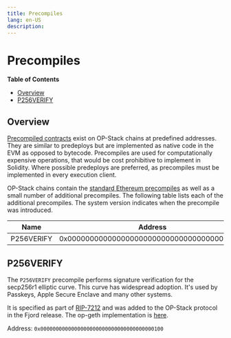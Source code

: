 ```yaml
---
title: Precompiles
lang: en-US
description: 
---
```


# Precompiles

<!-- START doctoc generated TOC please keep comment here to allow auto update -->
<!-- DON'T EDIT THIS SECTION, INSTEAD RE-RUN doctoc TO UPDATE -->
**Table of Contents**

- [Overview](#overview)
- [P256VERIFY](#p256verify)

<!-- END doctoc generated TOC please keep comment here to allow auto update -->

## Overview

[Precompiled contracts](../glossary.md#precompiled-contract-precompile) exist on OP-Stack chains at
predefined addresses. They are similar to predeploys but are implemented as native code in the EVM as opposed to
bytecode. Precompiles are used for computationally expensive operations, that would be cost prohibitive to implement
in Solidity. Where possible predeploys are preferred, as precompiles must be implemented in every execution client.

OP-Stack chains contain the [standard Ethereum precompiles](https://www.evm.codes/precompiled) as well as a small
number of additional precompiles. The following table lists each of the additional precompiles. The system version
indicates when the precompile was introduced.

| Name       | Address                                    | Introduced |
|------------| ------------------------------------------ |------------|
| P256VERIFY | 0x0000000000000000000000000000000000000100 | Fjord      |

## P256VERIFY

The `P256VERIFY` precompile performs signature verification for the secp256r1 elliptic curve. This curve has widespread
adoption. It's used by Passkeys, Apple Secure Enclave and many other systems.

It is specified as part of [RIP-7212](https://github.com/ethereum/RIPs/blob/master/RIPS/rip-7212.md) and was added to
the OP-Stack protocol in the Fjord release. The op-geth implementation is
[here](https://github.com/ethereum-optimism/op-geth/blob/optimism/core/vm/contracts.go#L1161-L1193).

Address: `0x0000000000000000000000000000000000000100`
